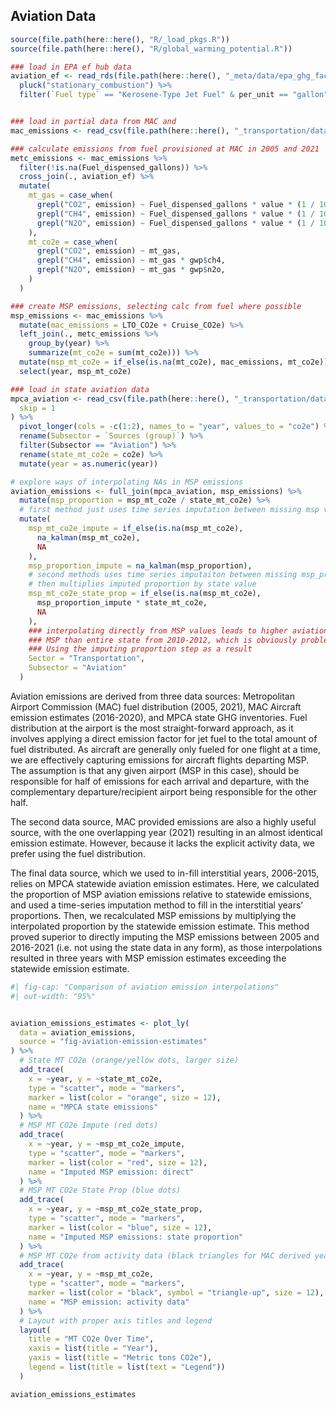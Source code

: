 ## Aviation Data
```r
source(file.path(here::here(), "R/_load_pkgs.R"))
source(file.path(here::here(), "R/global_warming_potential.R"))

### load in EPA ef hub data
aviation_ef <- read_rds(file.path(here::here(), "_meta/data/epa_ghg_factor_hub.RDS")) %>%
  pluck("stationary_combustion") %>%
  filter(`Fuel type` == "Kerosene-Type Jet Fuel" & per_unit == "gallon" & emission != "mmBtu")


### load in partial data from MAC and
mac_emissions <- read_csv(file.path(here::here(), "_transportation/data-raw/aviation/mac_emissions.csv"))

### calculate emissions from fuel provisioned at MAC in 2005 and 2021
metc_emissions <- mac_emissions %>%
  filter(!is.na(Fuel_dispensed_gallons)) %>%
  cross_join(., aviation_ef) %>%
  mutate(
    mt_gas = case_when(
      grepl("CO2", emission) ~ Fuel_dispensed_gallons * value * (1 / 1000),
      grepl("CH4", emission) ~ Fuel_dispensed_gallons * value * (1 / 1000000),
      grepl("N2O", emission) ~ Fuel_dispensed_gallons * value * (1 / 1000000),
    ),
    mt_co2e = case_when(
      grepl("CO2", emission) ~ mt_gas,
      grepl("CH4", emission) ~ mt_gas * gwp$ch4,
      grepl("N2O", emission) ~ mt_gas * gwp$n2o,
    )
  )

### create MSP emissions, selecting calc from fuel where possible
msp_emissions <- mac_emissions %>%
  mutate(mac_emissions = LTO_CO2e + Cruise_CO2e) %>%
  left_join(., metc_emissions %>%
    group_by(year) %>%
    summarize(mt_co2e = sum(mt_co2e))) %>%
  mutate(msp_mt_co2e = if_else(is.na(mt_co2e), mac_emissions, mt_co2e)) %>%
  select(year, msp_mt_co2e)

### load in state aviation data
mpca_aviation <- read_csv(file.path(here::here(), "_transportation/data-raw/aviation/mpca_tran_inv.csv"),
  skip = 1
) %>%
  pivot_longer(cols = -c(1:2), names_to = "year", values_to = "co2e") %>%
  rename(Subsector = `Sources (group)`) %>%
  filter(Subsector == "Aviation") %>%
  rename(state_mt_co2e = co2e) %>%
  mutate(year = as.numeric(year))

# explore ways of interpolating NAs in MSP emissions
aviation_emissions <- full_join(mpca_aviation, msp_emissions) %>%
  mutate(msp_proportion = msp_mt_co2e / state_mt_co2e) %>%
  # first method just uses time series imputation between missing msp values
  mutate(
    msp_mt_co2e_impute = if_else(is.na(msp_mt_co2e),
      na_kalman(msp_mt_co2e),
      NA
    ),
    msp_proportion_impute = na_kalman(msp_proportion),
    # second methods uses time series imputaiton between missing msp_proportion values,
    # then multiplies imputed proportion by state value
    msp_mt_co2e_state_prop = if_else(is.na(msp_mt_co2e),
      msp_proportion_impute * state_mt_co2e,
      NA
    ),
    ### interpolating directly from MSP values leads to higher aviation estimates in
    ### MSP than entire state from 2010-2012, which is obviously problematic
    ### Using the imputing proportion step as a result
    Sector = "Transportation",
    Subsector = "Aviation"
  )
```

Aviation emissions are derived from three data sources: Metropolitan Airport Commission (MAC) fuel distribution (2005, 2021), MAC Aircraft emission estimates (2016-2020), and MPCA state GHG inventories. Fuel distribution at the airport is the most straight-forward approach, as it involves applying a direct emission factor for jet fuel to the total amount of fuel distributed. As aircraft are generally only fueled for one flight at a time, we are effectively capturing emissions for aircraft flights departing MSP. The assumption is that any given airport (MSP in this case), should be responsible for half of emissions for each arrival and departure, with the complementary departure/recipient airport being responsible for the other half. 

The second data source, MAC provided emissions are also a highly useful source, with the one overlapping year (2021) resulting in an almost identical emission estimate. However, because it lacks the explicit activity data, we prefer using the fuel distribution.

The final data source, which we used to in-fill interstitial years, 2006-2015, relies on MPCA statewide aviation emission estimates. Here, we calculated the proportion of MSP aviation emissions relative to statewide emissions, and used a time-series imputation method to fill in the interstitial years' proportions. Then, we recalculated MSP emissions by multiplying the interpolated proportion by the statewide emission estimate. This method proved superior to directly imputing the MSP emissions between 2005 and 2016-2021 (i.e. not using the state data in any form), as those interpolations resulted in three years with MSP emission estimates exceeding the statewide emission estimate.



```r
#| fig-cap: "Comparison of aviation emission interpolations"
#| out-width: "95%"


aviation_emissions_estimates <- plot_ly(
  data = aviation_emissions,
  source = "fig-aviation-emission-estimates"
) %>%
  # State MT CO2e (orange/yellow dots, larger size)
  add_trace(
    x = ~year, y = ~state_mt_co2e,
    type = "scatter", mode = "markers",
    marker = list(color = "orange", size = 12),
    name = "MPCA state emissions"
  ) %>%
  # MSP MT CO2e Impute (red dots)
  add_trace(
    x = ~year, y = ~msp_mt_co2e_impute,
    type = "scatter", mode = "markers",
    marker = list(color = "red", size = 12),
    name = "Imputed MSP emission: direct"
  ) %>%
  # MSP MT CO2e State Prop (blue dots)
  add_trace(
    x = ~year, y = ~msp_mt_co2e_state_prop,
    type = "scatter", mode = "markers",
    marker = list(color = "blue", size = 12),
    name = "Imputed MSP emissions: state proportion"
  ) %>%
  # MSP MT CO2e from activity data (black triangles for MAC derived years)
  add_trace(
    x = ~year, y = ~msp_mt_co2e,
    type = "scatter", mode = "markers",
    marker = list(color = "black", symbol = "triangle-up", size = 12),
    name = "MSP emission: activity data"
  ) %>%
  # Layout with proper axis titles and legend
  layout(
    title = "MT CO2e Over Time",
    xaxis = list(title = "Year"),
    yaxis = list(title = "Metric tons CO2e"),
    legend = list(title = list(text = "Legend"))
  )

aviation_emissions_estimates
```

